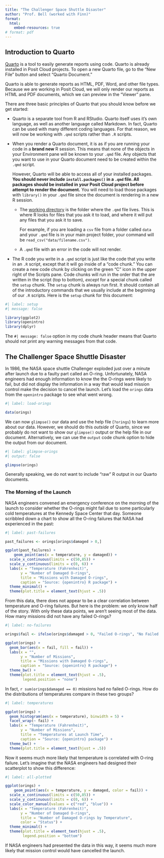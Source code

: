```yaml
---
title: "The Challenger Space Shuttle Disaster"
author: "Prof. Bell (worked with Finn)"
format:
  html:
    embed-resources: true
# format: pdf
---
```


## Introduction to Quarto

[Quarto](https://quarto.org) is a tool to easily generate reports using code. Quarto is already installed in Posit Cloud projects. To open a new Quarto file, go to the "New File" button and select "Quarto Document."

Quarto is able to generate reports as HTML, PDF, Word, and other file types. Because we are working in Posit Cloud, we will only render our reports as HTML and PDF documents, which we can preview in the "Viewer" pane.

There are three basic principles of Quarto that you should know before we get started:

* Quarto is a separate tool from R and RStudio. Quarto itself uses it's own language, as well as another language called Markdown. In fact, Quarto can be used with many different coding languages. For that reason, we will now be working with `.qmd` scripts rather than `.R` scripts.

* When you render a Quarto document, it is as if you are running your code in a **brand new** R session. This means that none of the objects in your Environment pane will be known to your `.qmd` file. Any objects that you want to use in your Quarto document need to be created within the `.qmd` script.

    However, Quarto will be able to access all of your installed packages. **You should never include `install.packages()` in a `.qmd` file. All packages should be installed in your Posit Cloud project before attempt to render the document.** You will need to load those packages with `library()` in your `.qmd` file since the document is rendering in a new R session.
    
  + The [working directory](https://r4ds.hadley.nz/workflow-scripts.html#where-does-your-analysis-live) is the folder where the `.qmd` file lives. This is where R looks for files that you ask it to load, and where it will put any files that you ask it to save.
      
      For example, if you are loading a `csv` file from a folder called `data` and your `.qmd` file is in your main project folder, your command will be `read_csv("data/filename.csv")`.
  
  + A `.qmd` file with an error in the code will not render.
  
* The R code you write in a `.qmd` script is just like the code that you write in an `.R` script, except that it will go inside of a "code chunk." You can create a new code chunk by clicking on the green "C" icon in the upper right of the Scripts pane. Code chunks will run in the order that the are written in the script (top to bottom), *except* for a special chunk called the `setup` chunk. The `setup` chunk is always run first. It should contain all of the introductory commands that we usually include at the beginning of our `.R` scripts. Here is the `setup` chunk for this document:

```r
#| label: setup
#| message: false

library(ggplot2)
library(openintro)
library(dplyr)
```

The `#| message: false` option in my code chunk header means that Quarto should not print any warning messages from that code.

## The Challenger Space Shuttle Disaster

In 1986, the NASA space shuttle Challenger exploded just over a minute after launch due to a faulty part called an O-ring. Unfortunately, NASA engineers had enough information to know the the O-rings were likely to fail, but did not display the information in a way that would lead mission control make the decision to cancel the launch. Let's load the `orings` data from the `openintro` package to see what went wrong.

```r
#| label: load-orings

data(orings)
```

We can now `glimpse()` our data and use the help file (`?orings`) to learn more about our data. However, we should do this *outside* of Quarto, since we probably do not want to show our `glimpse()` output or the help file in our document. Alternatively, we can use the `output` code chunk option to hide the output from our document.

```r
#| label: glimpse-orings
#| output: false

glimpse(orings)
```

Generally speaking, we do not want to include "raw" R output in our Quarto documents.

### The Morning of the Launch

NASA engineers convened an emergency conference on the morning of the launch to consider whether the O-rings might fail due to some particularly cold temperatures at the Kennedy Space Center that day. Someone scribbled down a chart to show all the O-ring failures that NASA had experienced in the past:

```r
#| label: past-failures

past_failures <- orings[orings$damaged > 0,]

ggplot(past_failures) +
	geom_point(aes(x = temperature, y = damaged)) +
  scale_x_continuous(limits = c(50,85)) +
  scale_y_continuous(limits = c(0, 6)) +
  labs(x = "Temperature (Fahrenheit)",
       y = "Number of Damaged O-rings",
       title = "Missions with Damaged O-rings",
       caption = "Source: {openintro} R package") +
  theme_minimal() +
  theme(plot.title = element_text(hjust = .5))
```

From this data, there does not appear to be a clear correlation between temperature and O-ring failures. But here is the problem: we only know half of the story. With only these data points, we aren't seeing most of the data. How many missions did not have any failed O-rings?

```r
#| label: no-failures

orings$fail <- ifelse(orings$damaged > 0, "Failed O-rings", "No Failed O-rings")

ggplot(orings) +
  geom_bar(aes(x = fail, fill = fail)) +
  labs(x = "",
       y = "Number of Missions",
       title = "Missions with Damaged O-rings",
       caption = "Source: {openintro} R package") +
  theme_bw() +
  theme(plot.title = element_text(hjust = .5),
        legend.position = "none")
```

In fact, `r sum(orings$damaged == 0)` missions had no failed O-rings. How do the distributions of temperatures compare in these two groups?

```r
#| label: temperatures

ggplot(orings) +
  geom_histogram(aes(x = temperature), binwidth = 5) +
  facet_wrap(~ fail) +
  labs(x = "Temperature (Fahrenheit)",
       y = "Number of Missions",
       title = "Temperatures at Launch Time",
       caption = "Source: {openintro} package") +
  theme_bw() +
  theme(plot.title = element_text(hjust = .5))
```

Now it seems much more likely that temperature is correlated with O-ring failure. Let's imagine that the NASA engineers had designed their scatterplot to show this difference:

```r
#| label: all-plotted

ggplot(orings) +
	geom_point(aes(x = temperature, y = damaged, color = fail)) +
  scale_x_continuous(limits = c(50,85)) +
  scale_y_continuous(limits = c(0, 6)) +
  scale_color_manual(values = c("red", "blue")) +
  labs(x = "Temperature (Fahrenheit)",
       y = "Number of Damaged O-rings",
       title = "Number of Damaged O-rings by Temperature",
       color = "Status") +
  theme_minimal() +
  theme(plot.title = element_text(hjust = .5),
        legend.position = "bottom")
```

If NASA engineers had presented the data in this way, it seems much more likely that mission control would have cancelled the launch.